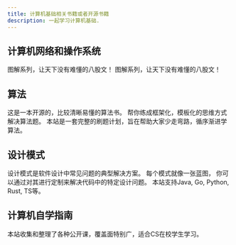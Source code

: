 ```yaml
---
title: 计算机基础相关书籍或者开源书籍
description: 一起学习计算机基础.
---
```



## 计算机网络和操作系统

<CardGrid>
	<Card title="图解计算机网络 By 小林coding" icon="seti:notebook">
		图解系列，让天下没有难懂的八股文！
		<LinkCard title="网站" href="https://xiaolincoding.com/network/" />
		<LinkCard title="Github" href="https://github.com/xiaolincoder/CS-Base" />
	</Card>
    <Card title="图解操作系统 By 小林coding" icon="seti:notebook">
		图解系列，让天下没有难懂的八股文！
		<LinkCard title="网站" href="https://xiaolincoding.com/os/" />
		<LinkCard title="Github" href="https://github.com/xiaolincoder/CS-Base" />
	</Card>
</CardGrid>

## 算法

<CardGrid>
	<Card title="Hello-Algo" icon="seti:notebook">
		这是一本开源的，比较清晰易懂的算法书。
		<LinkCard title="网站" href="https://www.hello-algo.com/" />
		<LinkCard title="Github" href="https://github.com/krahets/hello-algo" />
	</Card>
    <Card title="labuladong的算法笔记" icon="seti:notebook">
		帮你练成框架化，模板化的思维方式解决算法题。
		<LinkCard title="网站" href="https://labuladong.online/algo/home/" />
		<LinkCard title="Github" href="https://github.com/labuladong/fucking-algorithm" />
	</Card>
	<Card title="代码随想录" icon="seti:notebook">
		本站是一套完整的刷题计划，旨在帮助大家少走弯路，循序渐进学算法。
		<LinkCard title="网站" href="https://programmercarl.com/" />
		<LinkCard title="Github" href="https://github.com/youngyangyang04/leetcode-master" />
	</Card>
	
</CardGrid>

## 设计模式

<CardGrid>
	<Card title="design-patterns" icon="seti:notebook">
		设计模式是软件设计中常见问题的典型解决方案。 每个模式就像一张蓝图， 你可以通过对其进行定制来解决代码中的特定设计问题。
        本站支持Java, Go, Python, Rust, TS等。
		<LinkCard title="网站" href="https://refactoringguru.cn/design-patterns" />
	</Card>
</CardGrid>

## 计算机自学指南

<CardGrid>
	<Card title="自学指南" icon="seti:notebook">
        本站收集和整理了各种公开课，覆盖面特别广，适合CS在校学生学习。
		<LinkCard title="网站" href="https://csdiy.wiki/#_7" />
		<LinkCard title="Github" href="https://github.com/pkuflyingpig/cs-self-learning/" />
	</Card>
</CardGrid>
